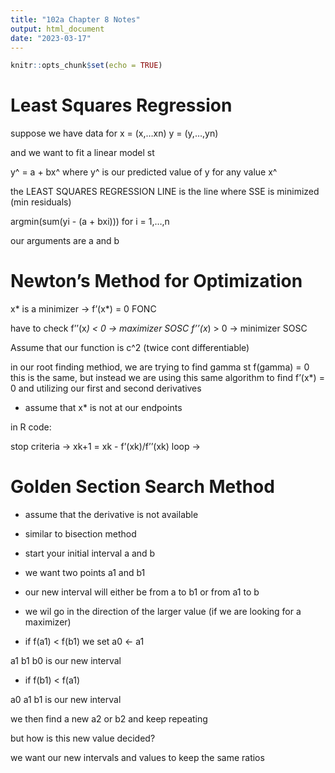 ```yaml
---
title: "102a Chapter 8 Notes"
output: html_document
date: "2023-03-17"
---
```


```r
knitr::opts_chunk$set(echo = TRUE)
```

# Least Squares Regression

suppose we have data for
x = (x,...xn)
y = (y,...,yn)

and we want to fit a linear model st

y^ = a + bx^ where y^ is our predicted value of y for any value x^

the LEAST SQUARES REGRESSION LINE is the line where SSE is minimized (min residuals)

argmin(sum(yi - (a + bxi))) for i = 1,...,n

our arguments are a and b


# Newton's Method for Optimization

x* is a minimizer -> f'(x*) = 0 FONC

have to check f''(x*) < 0 -> maximizer SOSC
              f''(x*) > 0 -> minimizer SOSC

Assume that our function is c^2 (twice cont differentiable)

in our root finding methiod, we are trying to find gamma st f(gamma) = 0
this is the same, but instead we are using this same algorithm to find f'(x*) = 0 and utilizing our first and second derivatives

* assume that x* is not at our endpoints

in R code:

stop criteria ->
  xk+1 = xk - f'(xk)/f''(xk)
loop ->


# Golden Section Search Method

- assume that the derivative is not available
- similar to bisection method


- start your initial interval a and b
- we want two points a1 and b1
- our new interval will either be from a to b1 or from a1 to b
- we wil go in the direction of the larger value (if we are looking for a maximizer)

- if f(a1) < f(b1)
we set a0 <- a1

a1    b1    b0    is our new interval

- if f(b1) < f(a1)

a0    a1    b1    is our new interval

we then find a new a2 or b2 and keep repeating 

but how is this new value decided?

we want our new intervals and values to keep the same ratios


